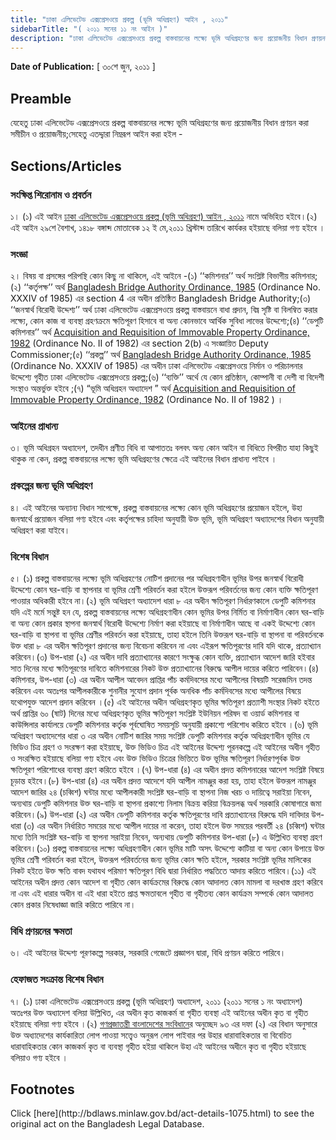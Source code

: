 ```yaml
---
title: "ঢাকা এলিভেটেড এক্সপ্রেসওয়ে প্রকল্প (ভূমি অধিগ্রহণ) আইন , ২০১১"
sidebarTitle: "( ২০১১ সনের ১১ নং আইন )"
description: "ঢাকা এলিভেটেড এক্সপ্রেসওয়ে প্রকল্প বাস্তবায়নের লক্ষ্যে ভূমি অধিগ্রহণের জন্য প্রয়োজনীয় বিধান প্রণয়নকল্পে প্রণীত আইন"
---
```


**Date of Publication:** [ ৩০শে জুন, ২০১১ ]

## Preamble

যেহেতু ঢাকা এলিভেটেড এক্সপ্রেসওয়ে প্রকল্প বাস্তবায়নের লক্ষ্যে ভূমি অধিগ্রহণের জন্য প্রয়োজনীয় বিধান প্রণয়ন করা সমীচীন ও প্রয়োজনীয়;সেহেতু এতদ্দ্বারা নিম্নরূপ আইন করা হইল -

## Sections/Articles

### সংক্ষিপ্ত শিরোনাম ও প্রবর্তন

১। (১) এই আইন [ঢাকা এলিভেটেড এক্সপ্রেসওয়ে প্রকল্প (ভূমি অধিগ্রহণ) আইন , ২০১১](/laws/volume-41/act-1075 "ঢাকা এলিভেটেড এক্সপ্রেসওয়ে প্রকল্প (ভূমি অধিগ্রহণ) আইন , ২০১১") নামে অভিহিত হইবে।(২) এই আইন ২৯শে বৈশাখ, ১৪১৮ বঙ্গাব্দ মোতাবেক ১২ ই মে,২০১১ খ্রিস্টাব্দ তারিখে কার্যকর হইয়াছে বলিয়া গণ্য হইবে ।

### সংজ্ঞা

২। বিষয় বা প্রসঙ্গের পরিপন্থি কোন কিছু না থাকিলে, এই আইনে -(১) ‘‘কমিশনার’’ অর্থ সংশ্লিষ্ট বিভাগীয় কমিশনার;(২) ‘‘কর্তৃপক্ষ’’ অর্থ [Bangladesh Bridge Authority Ordinance, 1985](/laws/volume-26/act-688 "Bangladesh Bridge Authority Ordinance, 1985") (Ordinance No. XXXIV of 1985) এর section 4 এর অধীন প্রতিষ্ঠিত Bangladesh Bridge Authority;(৩) ‘‘জনস্বার্থ বিরোধী উদ্দেশ্য’’ অর্থ ঢাকা এলিভেটেড এক্সপ্রেসওয়ে প্রকল্প বাস্তবায়নে বাধা প্রদান, বিঘ্ন সৃষ্টি বা বিলম্বিত করার লক্ষ্যে, কোন কাজ বা ব্যবস্থা গ্রহণক্রমে ক্ষতিপূরণ হিসাবে বা অন্য কোনভাবে আর্থিক সুবিধা লাভের উদ্দেশ্যে;(৪) ‘‘ডেপুটি কমিশনার’’ অর্থ [Acquisition and Requisition of Immovable Property Ordinance, 1982](/laws/volume-22/act-619 "Acquisition and Requisition of Immovable Property Ordinance, 1982") (Ordinance No. II of 1982) এর section 2(b) এ সংজ্ঞায়িত Deputy Commissioner;(৫) ‘‘প্রকল্প’’ অর্থ [Bangladesh Bridge Authority Ordinance, 1985](/laws/volume-26/act-688 "Bangladesh Bridge Authority Ordinance, 1985") (Ordinance No. XXXIV of 1985) এর অধীন ঢাকা এলিভেটেড এক্সপ্রেসওয়ে নির্মান ও পরিচালনার উদ্দেশ্যে গৃহীত ঢাকা এলিভেটেড এক্সপ্রেসওয়ে প্রকল্প;(৬) ‘‘ব্যক্তি’’ অর্থে যে কোন প্রতিষ্ঠান, কোম্পানী বা দেশী বা বিদেশী সংস্থাও অন্তর্ভুক্ত হইবে ;(৭) “ভূমি অধিগ্রহন অধ্যাদেশ ” অর্থ [Acquisition and Requisition of Immovable Property Ordinance, 1982](/laws/volume-22/act-619 "Acquisition and Requisition of Immovable Property Ordinance, 1982") (Ordinance No. II of 1982 ) ।

### আইনের প্রাধান্য

৩। ভূমি অধিগ্রহন অধ্যাদেশ, তদধীন প্রণীত বিধি বা আপাততঃ বলবৎ অন্য কোন আইন বা বিধিতে বিপরীত যাহা কিছুই থাকুক না কেন, প্রকল্প বাস্তবায়নের লক্ষ্যে ভূমি অধিগ্রহণের ক্ষেত্রে এই আইনের বিধান প্রাধান্য পাইবে ।

### প্রকল্পের জন্য ভূমি অধিগ্রহণ

৪। এই আইনের অন্যান্য বিধান সাপেক্ষে, প্রকল্প বাস্তবায়নের লক্ষ্যে কোন ভূমি অধিগ্রহণের প্রয়োজন হইলে, উহা জনস্বার্থে প্রয়োজন বলিয়া গণ্য হইবে এবং কর্তৃপক্ষের চাহিদা অনুযায়ী উক্ত ভূমি, ভূমি অধিগ্রহণ অধ্যাদেশের বিধান অনুযায়ী অধিগ্রহণ করা যাইবে।

### বিশেষ বিধান

৫। (১) প্রকল্প বাস্তবায়নের লক্ষ্যে ভূমি অধিগ্রহণের নোটিশ প্রদানের পর অধিগ্রহণাধীন ভূমির উপর জনস্বার্থ বিরোধী উদ্দেশ্যে কোন ঘর-বাড়ি বা স্থাপনার বা ভূমির শ্রেণী পরিবর্তন করা হইলে উক্তরূপ পরিবর্তনের জন্য কোন ব্যক্তি ক্ষতিপূরণ পাওয়ার অধিকারী হইবে না।(২) ভূমি অধিগ্রহণ অধ্যাদেশ ধারা ৮ এর অধীন ক্ষতিপূরণ নির্ধারণকালে ডেপুটি কমিশনার যদি এই মর্মে সন্তুষ্ট হন যে, প্রকল্প বাস্তবায়নের লক্ষ্যে অধিগ্রহণাধীন কোন ভূমির উপর নির্মিত বা নির্মাণাধীন কোন ঘর-বাড়ি বা অন্য কোন প্রকার স্থাপনা জনস্বার্থ বিরোধী উদ্দেশ্যে নির্মাণ করা হইয়াছে বা নির্মাণাধীন আছে বা একই উদ্দেশ্যে কোন ঘর-বাড়ি বা স্থাপনা বা ভূমির শ্রেণীর পরিবর্তন করা হইয়াছে, তাহা হইলে তিনি উক্তরূপ ঘর-বাড়ি বা স্থাপনা বা পরিবর্তনকে উক্ত ধারা ৮ এর অধীন ক্ষতিপূরণ প্রদানের জন্য বিবেচনা করিবেন না এবং এইরূপ ক্ষতিপূরণের দাবি যদি থাকে, প্রত্যাখ্যান করিবেন।(৩) উপ-ধারা (২) এর অধীন দাবি প্রত্যাখ্যানের কারণে সংক্ষুব্ধ কোন ব্যক্তি, প্রত্যাখ্যান আদেশ জারি হইবার সাত দিনের মধ্যে ক্ষতিপূরণের দাবিতে কমিশনারের নিকট উক্ত প্রত্যাখ্যানের বিরুদ্ধে আপীল দায়ের করিতে পারিবেন।(৪) কমিশনার, উপ-ধারা (৩) এর অধীন আপীল আবেদন প্রাপ্তির পাঁচ কর্মদিবসের মধ্যে আপীলের বিষয়টি সরেজমিন তদন্ত করিবেন এবং অতঃপর আপীলকারীকে শুনানীর সুযোগ প্রদান পূর্বক অনধিক পাঁচ কর্মদিবসের মধ্যে আপীলের বিষয়ে যথোপযুক্ত আদেশ প্রদান করিবেন ।(৫) এই আইনের অধীন অধিগ্রহণকৃত ভূমির ক্ষতিপূরণ প্রত্যাশী সংস্থার নিকট হইতে অর্থ প্রাপ্তির ৬০ (ষাট) দিনের মধ্যে অধিগ্রহণকৃত ভূমির ক্ষতিপূরণ সংশ্লিষ্ট ইউনিয়ন পরিষদ বা ওয়ার্ড কমিশনার বা কাউন্সিলার কার্যালয়ে ডেপুটি কমিশনার কর্তৃক পূর্বঘোষিত সময়সূচি অনুযায়ী প্রকাশ্যে পরিশোধ করিতে হইবে ।(৬) ভূমি অধিগ্রহণ অধ্যাদেশের ধারা ৩ এর অধীন নোটিশ জারির সময় সংশ্লিষ্ট ডেপুটি কমিশনার কর্তৃক অধিগ্রহণাধীন ভূমির যে ভিডিও চিত্র গ্রহণ ও সংরক্ষণ করা হইয়াছে, উক্ত ভিডিও চিত্র এই আইনের উদ্দেশ্য পূরনকল্পে এই আইনের অধীন গৃহীত ও সংরক্ষিত হইয়াছে বলিয়া গণ্য হইবে এবং উক্ত ভিডিও চিত্রের ভিত্তিতে উক্ত ভূমির ক্ষতিপূরণ নির্ধারণপূর্বক উক্ত ক্ষতিপূরণ পরিশোধের ব্যবস্থা গ্রহণ করিতে হইবে ।(৭) উপ-ধারা (৪) এর অধীন প্রদত্ত কমিশনারের আদেশ সংশ্লিষ্ট বিষয়ে চূড়ান্ত হইবে।(৮) উপ-ধারা (৪) এর অধীন প্রদত্ত আদেশে যদি আপীল নামঞ্জুর করা হয়, তাহা হইলে উক্তরূপ নামঞ্জুর আদেশ জারির ২৪ (চব্বিশ) ঘন্টার মধ্যে আপীলকারী সংশ্লিষ্ট ঘর-বাড়ি বা স্থাপনা নিজ খরচ ও দায়িত্বে সরাইয়া নিবেন, অন্যথায় ডেপুটি কমিশনার উক্ত ঘর-বাড়ি বা স্থাপনা প্রকাশ্যে নিলাম বিক্রয় করিয়া বিক্রয়লব্ধ অর্থ সরকারি কোষাগারে জমা করিবেন।(৯) উপ-ধারা (২) এর অধীন ডেপুটি কমিশনার কর্তৃক ক্ষতিপূরণের দাবি প্রত্যাখ্যানের বিরুদ্ধে যদি দাবিদার উপ-ধারা (৩) এর অধীন নির্ধারিত সময়ের মধ্যে আপীল দায়ের না করেন, তাহা হইলে উক্ত সময়ের পরবর্তী ২৪ (চব্বিশ) ঘন্টার মধ্যে তিনি সংশ্লিষ্ট ঘর-বাড়ি বা স্থাপনা সরাইয়া নিবেন, অন্যথায় ডেপুটি কমিশনার উপ-ধারা (৮) এ উল্লিখিত ব্যবস্থা গ্রহণ করিবেন।(১০) প্রকল্প বাস্তবায়নের লক্ষ্যে অধিগ্রহণাধীন কোন ভূমির মাটি অসৎ উদ্দেশ্যে কাটিয়া বা অন্য কোন উপায়ে উক্ত ভূমির শ্রেণী পরিবর্তন করা হইলে, উক্তরূপ পরিবর্তনের জন্য ভূমির কোন ক্ষতি হইলে, সরকার সংশ্লিষ্ট ভূমির মালিকের নিকট হইতে উক্ত ক্ষতি বাবদ যথাযথ পরিমাণ ক্ষতিপূরণ বিধি দ্বারা নির্ধারিত পদ্ধতিতে আদায় করিতে পারিবে।(১১) এই আইনের অধীন প্রদত্ত কোন আদেশ বা গৃহীত কোন কার্যক্রমের বিরুদ্ধে কোন আদালত কোন মামলা বা দরখাস্ত গ্রহণ করিবে না এবং এই ধারার অধীন বা এই ধারা হইতে প্রাপ্ত ক্ষমতাবলে গৃহীত বা গৃহীতব্য কোন কার্যক্রম সম্পর্কে কোন আদালত কোন প্রকার নিষেধাজ্ঞা জারি করিতে পারিবে না।

### বিধি প্রণয়নের ক্ষমতা

৬। এই আইনের উদ্দেশ্য পূরণকল্পে সরকার, সরকারি গেজেটে প্রজ্ঞাপন দ্বারা, বিধি প্রণয়ন করিতে পারিবে।

### হেফাজত সংক্রান্ত বিশেষ বিধান

৭। (১) ঢাকা এলিভেটেড এক্সপ্রেসওয়ে প্রকল্প (ভূমি অধিগ্রহণ) অধ্যাদেশ, ২০১১ (২০১১ সনের ১ নং অধ্যাদেশ) অতঃপর উক্ত অধ্যাদেশ বলিয়া উল্লিখিত, এর অধীন কৃত কাজকর্ম বা গৃহীত ব্যবস্থা এই আইনের অধীন কৃত বা গৃহীত হইয়াছে বলিয়া গণ্য হইবে ।(২) [গণপ্রজাতন্ত্রী বাংলাদেশের সংবিধান](/act-957.html "গণপ্রজাতন্ত্রী বাংলাদেশের সংবিধান")ের অনুচ্ছেদ ৯৩ এর দফা (২) এর বিধান অনুসারে উক্ত অধ্যাদেশের কার্যকারিতা লোপ পাওয়া সত্ত্বেও অনুরূপ লোপ পাইবার পর উহার ধারাবাহিকতার বা বিবেচিত ধারাবাহিকতার কোন কাজকর্ম কৃত বা ব্যবস্থা গৃহীত হইয়া থাকিলে উহা এই আইনের অধীনে কৃত বা গৃহীত হইয়াছে বলিয়াও গণ্য হইবে ।

## Footnotes

<Note>
  Click [here](http://bdlaws.minlaw.gov.bd/act-details-1075.html) to see the original act on the Bangladesh Legal Database.
</Note>
